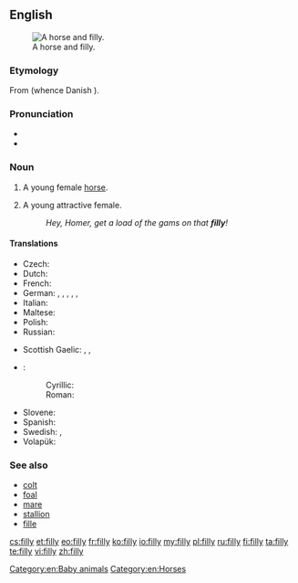 ==English==
[[Image:Horse And Filly.jpg|thumb|right|A horse and filly.]]

===Etymology===
From {{etyl|non}} {{term|fylja|lang=non}} (whence Danish {{term|føl|lang=da}}).

===Pronunciation===
* {{audio|en-us-filly.ogg|Audio (US)}}
* {{rhymes|ɪli}}

===Noun===
{{en-noun|fillies}}

# A young female [[horse]].
# {{dated}} A young attractive female.
#: ''Hey, Homer, get a load of the gams on that '''filly'''!''

====Translations====
{{trans-top|young female horse}}
* Czech: {{t+|cs|kobylka|f}}
* Dutch: {{t-|nl|merrieveulen|n}}
* French: {{t+|fr|pouliche|f}}
* German: {{t-|de|Stutenfohlen|n}}, {{t-|de|Stutenfüllen|n}}, {{t-|de|Stutfohlen|n}}, {{t-|de|Stutfüllen|n}}, {{t-|de|weibliches Fohlen|n}}, {{t-|de|weibliches Füllen|n}}
* Italian: {{t+|it|puledra|f}}
* Maltese: {{t-|mt|moħra|f}}
* Polish: {{t-|pl|klaczka|f}}
* Russian: {{t+|ru|кобылка|f}}
{{trans-mid}}
* Scottish Gaelic: {{t-|gd|cliobag|f}}, {{t-|gd|làireach|f}}, {{t-|gd|loth|f}}
* {{ttbc|sh}}:
*: Cyrillic: {{t-|sh|ждребица|f}}
*: Roman: {{t-|sh|ždrebica|f}}
* Slovene: {{t+|sl|žrebica|f}}
* Spanish: {{t-|es|potra|f}}
* Swedish: {{t-|sv|ungsto|n}}, {{t-|sv|stoföl|n}}
* Volapük: {{t+|vo|jijevodül}}
{{trans-bottom}}

===See also===
* [[colt]]
* [[foal]]
* [[mare]]
* [[stallion]]
* [[fille]]

[[Category:en:Baby animals]]
[[Category:en:Horses]]

[[cs:filly]]
[[et:filly]]
[[eo:filly]]
[[fr:filly]]
[[ko:filly]]
[[io:filly]]
[[my:filly]]
[[pl:filly]]
[[ru:filly]]
[[fi:filly]]
[[ta:filly]]
[[te:filly]]
[[vi:filly]]
[[zh:filly]]